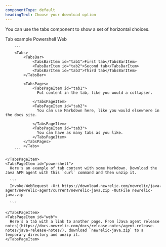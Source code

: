 ```yaml
---
componentType: default
headingText: Choose your download option
---
```


You can use the tabs component to show a set of horizontal choices.

<Tabs stacked>
  <TabsBar>
    <TabsBarItem id="tabs">Tab example</TabsBarItem>
    <TabsBarItem id="powershell">Powershell</TabsBarItem>
    <TabsBarItem id="web">Web</TabsBarItem>
  </TabsBar>

  <TabsPages>
    <TabsPageItem id="tabs">
        
        ```
        <Tabs>
            <TabsBar>
                <TabsBarItem id="tab1">First tab</TabsBarItem>
                <TabsBarItem id="tab2">Second tab</TabsBarItem>
                <TabsBarItem id="tab3">Third tab</TabsBarItem>
            </TabsBar>

            <TabsPages>
                <TabsPageItem id="tab1">
                  Put content in the tab, like you would a collapser.

                </TabsPageItem>
                <TabsPageItem id="tab2">
                  You can use Markdown here, like you would elsewhere in the docs site.

                </TabsPageItem>
                <TabsPageItem id="tab3">
                  You can have as many tabs as you like. 
                </TabsPageItem>
            </TabsPages>
            </Tabs>
        ```

    </TabsPageItem>
    <TabsPageItem id="powershell">
      Here's an example of tab content with some Markdown. Download the Java APM agent with this `curl` command and then unzip it.

      ```
      Invoke-WebRequest -Uri https://download.newrelic.com/newrelic/java-agent/newrelic-agent/current/newrelic-java.zip -OutFile newrelic-java.zip

      ```

    </TabsPageItem>
    <TabsPageItem id="web">
      Here's a tab with a link to another page. From [Java agent release notes](https://docs.newrelic.com/docs/release-notes/agent-release-notes/java-release-notes/), download `newrelic-java.zip` to a temporary directory and unzip it. 
    </TabsPageItem>
  </TabsPages>
</Tabs>


